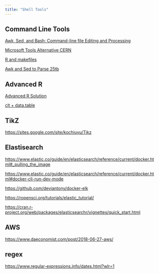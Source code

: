 ```yaml
---
title: "Shell Tools"
---
```



## Command Line Tools

[Awk, Sed, and Bash: Command-line file Editing and Processing](https://deepseqanalysis.readthedocs.io/en/latest/awk-sed-bash.html)

[Microsoft Tools Alternative CERN](https://home.cern/news/news/computing/microsoft-alternatives-project-malt)

[R and makefiles](https://monashbioinformaticsplatform.github.io/2017-11-16-open-science-training/topics/automation.html)

[Awk and Sed to Parse 25tb](https://livefreeordichotomize.com/2019/06/04/using_awk_and_r_to_parse_25tb/)

## Advanced R

[Advanced R Solution](https://advanced-r-solutions.rbind.io/)

[clt + data.table](https://jozef.io/r917-fread-comparisons/)

## TikZ

<https://sites.google.com/site/kochiuyu/Tikz>

## Elastisearch

<https://www.elastic.co/guide/en/elasticsearch/reference/current/docker.html#_pulling_the_image>

<https://www.elastic.co/guide/en/elasticsearch/reference/current/docker.html#docker-cli-run-dev-mode>

<https://github.com/deviantony/docker-elk>

<https://ropensci.org/tutorials/elastic_tutorial/>

<https://cran.r-project.org/web/packages/elasticsearchr/vignettes/quick_start.html>

## AWS

<https://www.daeconomist.com/post/2018-06-27-aws/>

## regex

<https://www.regular-expressions.info/dates.html?wlr=1>